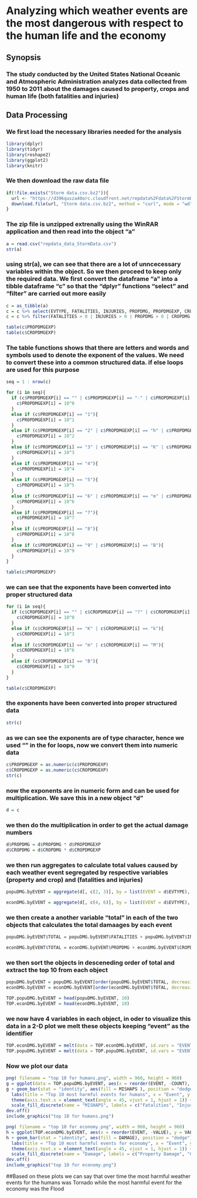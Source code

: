 # Analyzing which weather events are the most dangerous with respect to the human life and the economy


## Synopsis


### The study conducted by the United States National Oceanic and Atmospheric Administration analyzes data collected from 1950 to 2011 about the damages caused to property, crops and human life (both fatalities and injuries)


## Data Processing


### We first load the necessary libraries needed for the analysis


```r
library(dplyr)
library(tidyr)
library(reshape2)
library(ggplot2)
library(knitr)
```


### We then download the raw data file


```r
if(!file.exists("Storm data.csv.bz2")){
  url <- "https://d396qusza40orc.cloudfront.net/repdata%2Fdata%2FStormData.csv.bz2"
  download.file(url, "Storm data.csv.bz2", method = "curl", mode = "wd")
}
```


### The zip file is unzipped extrenally using the WinRAR application and then read into the object "a"


```r
a = read.csv("repdata_data_StormData.csv")
str(a)
```


### using str(a), we can see that there are a lot of unncecessary variables within the object. So we then proceed to keep only the required data. We first convert the dataframe "a" into a tibble dataframe "c" so that the "dplyr" functions "select" and "filter" are carried out more easily


```r
c = as_tibble(a)
c = c %>% select(EVTYPE, FATALITIES, INJURIES, PROPDMG, PROPDMGEXP, CROPDMG, CROPDMGEXP)
c = c %>% filter(FATALITIES > 0 | INJURIES > 0 | PROPDMG > 0 | CROPDMG > 0)
```


```r
table(c$PROPDMGEXP)
table(c$CROPDMGEXP)
```


### The table functions shows that there are letters and words and symbols used to denote the exponent of the values. We need to convert these into a common structured data. if else loops are used for this purpose


```r
seq = 1 : nrow(c)

for (i in seq){
  if (c$PROPDMGEXP[i] == "" | c$PROPDMGEXP[i] == "-" | c$PROPDMGEXP[i] == "+" | c$PROPDMGEXP[i] == "0"){
    c$PROPDMGEXP[i] = 10^0
  }
  else if (c$PROPDMGEXP[i] == "1"){
    c$PROPDMGEXP[i] = 10^1
  }
  else if (c$PROPDMGEXP[i] == "2" | c$PROPDMGEXP[i] == "h" | c$PROPDMGEXP[i] == "H") {
    c$PROPDMGEXP[i] = 10^2
  }
  else if (c$PROPDMGEXP[i] == "3" | c$PROPDMGEXP[i] == "K" | c$PROPDMGEXP[i] == "k"){
    c$PROPDMGEXP[i] = 10^3
  }
  else if (c$PROPDMGEXP[i] == "4"){
    c$PROPDMGEXP[i] = 10^4
  }
  else if (c$PROPDMGEXP[i] == "5"){
    c$PROPDMGEXP[i] = 10^5
  }
  else if (c$PROPDMGEXP[i] == "6" | c$PROPDMGEXP[i] == "m" | c$PROPDMGEXP[i] == "M"){
    c$PROPDMGEXP[i] = 10^6
  }
  else if (c$PROPDMGEXP[i] == "7"){
    c$PROPDMGEXP[i] = 10^7
  }
  else if (c$PROPDMGEXP[i] == "8"){
    c$PROPDMGEXP[i] = 10^8
  }
  else if (c$PROPDMGEXP[i] == "9" | c$PROPDMGEXP[i] == "B"){
    c$PROPDMGEXP[i] = 10^9
  }
}

table(c$PROPDMGEXP)
```


### we can see that the exponents have been converted into proper structured data


```r
for (i in seq){
  if (c$CROPDMGEXP[i] == "" | c$CROPDMGEXP[i] == "?" | c$CROPDMGEXP[i] == "0"){
    c$CROPDMGEXP[i] = 10^0
  }
  else if (c$CROPDMGEXP[i] == "K" | c$CROPDMGEXP[i] == "k"){
    c$CROPDMGEXP[i] = 10^3
  }
  else if (c$CROPDMGEXP[i] == "m" | c$CROPDMGEXP[i] == "M"){
    c$CROPDMGEXP[i] = 10^6
  }
  else if (c$CROPDMGEXP[i] == "B"){
    c$CROPDMGEXP[i] = 10^9
  }
}

table(c$CROPDMGEXP)
```


### the exponents have been converted into proper structured data


```r
str(c)
```


### as we can see the exponents are of type character, hence we used "" in the for loops, now we convert them into numeric data


```r
c$PROPDMGEXP = as.numeric(c$PROPDMGEXP)
c$CROPDMGEXP = as.numeric(c$CROPDMGEXP)
str(c)
```


### now the exponents are in numeric form and can be used for multiplication. We save this in a new object "d"


```r
d = c
```


### we then do the multiplication in order to get the actual damage numbers


```r
d$PROPDMG = d$PROPDMG * d$PROPDMGEXP
d$CROPDMG = d$CROPDMG * d$CROPDMGEXP
```


### we then run aggregates to calculate total values caused by each weather event segregated by respective variables (property and crop) and (fatalities and injuries)


```r
popuDMG.byEVENT = aggregate(d[, c(2, 3)], by = list(EVENT = d$EVTYPE), FUN = sum)

econDMG.byEVENT = aggregate(d[, c(4, 6)], by = list(EVENT = d$EVTYPE), FUN = sum)
```


### we then create a another variable "total" in each of the two objects that calculates the total damaages by each event


```r
popuDMG.byEVENT$TOTAL = popuDMG.byEVENT$FATALITIES + popuDMG.byEVENT$INJURIES

econDMG.byEVENT$TOTAL = econDMG.byEVENT$PROPDMG + econDMG.byEVENT$CROPDMG
```


### we then sort the objects in desceneding order of total and extract the top 10 from each object


```r
popuDMG.byEVENT = popuDMG.byEVENT[order(popuDMG.byEVENT$TOTAL, decreasing = TRUE), ]
econDMG.byEVENT = econDMG.byEVENT[order(econDMG.byEVENT$TOTAL, decreasing = TRUE), ]

TOP.popuDMG.byEVENT = head(popuDMG.byEVENT, 10)
TOP.econDMG.byEVENT = head(econDMG.byEVENT, 10)
```


### we now have 4 variables in each object, in oder to visualize this data in a 2-D plot we melt these objects keeping "event" as the identifier


```r
TOP.econDMG.byEVENT = melt(data = TOP.econDMG.byEVENT, id.vars = "EVENT", variable.name = "DAMAGE", value.name = "VALUE")
TOP.popuDMG.byEVENT = melt(data = TOP.popuDMG.byEVENT, id.vars = "EVENT", variable.name = "MISHAPS", value.name = "COUNT")
```


### Now we plot our data


```r
png( filename = "top 10 for humans.png", width = 960, height = 960)
g = ggplot(data = TOP.popuDMG.byEVENT, aes(x = reorder(EVENT, -COUNT), y = COUNT))
g + geom_bar(stat = "identity", aes(fill = MISHAPS ), position = "dodge") +
  labs(title = "Top 10 most harmful events for humans", x = "Event", y = "COUNT") +
  theme(axis.text.x = element_text(angle = 45, vjust = 1, hjust = 1)) +
  scale_fill_discrete(name = "MISHAPS", labels = c("Fatalities", "Injuries", "Total"))
dev.off()
include_graphics("top 10 for humans.png")
```


```r
png( filename = "top 10 for economy.png", width = 960, height = 960)
h = ggplot(TOP.econDMG.byEVENT, aes(x = reorder(EVENT, -VALUE), y = VALUE))
h + geom_bar(stat = "identity", aes(fill = DAMAGE), position = "dodge") +
  labs(title = "Top 10 most harmful events for economy", x = "Event", y = "Value") +
  theme(axis.text.x = element_text(angle = 45, vjust = 1, hjust = 1)) +
  scale_fill_discrete(name = "Damage", labels = c("Property Damage", "Crop Damage", "Total"))
dev.off()
include_graphics("top 10 for economy.png")
```


##Based on these plots we can say that over time the most harmful weather events for the humans was Tornado while the most harmful event for the economy was the Flood




























